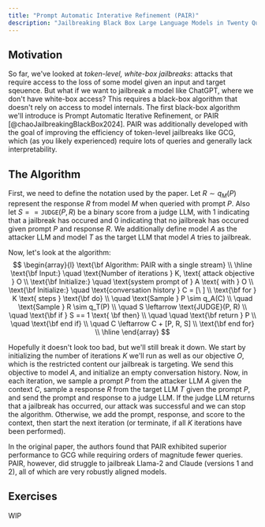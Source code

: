 ```yaml
---
title: "Prompt Automatic Interative Refinement (PAIR)"
description: "Jailbreaking Black Box Large Language Models in Twenty Queries"
---
```


## Motivation

So far, we've looked at *token-level, white-box jailbreaks*: attacks that require access to the loss of some model given an input and target sqeuence. But what if we want to jailbreak a model like ChatGPT, where we don't have white-box access? This requires a black-box algorithm that doesn't rely on access to model internals. The first black-box algorithm we'll introduce is Prompt Automatic Iterative Refinement, or PAIR [@chaoJailbreakingBlackBox2024]. PAIR was additionally developed with the goal of improving the efficiency of token-level jailbreaks like GCG, which (as you likely experienced) require lots of queries and generally lack interpretability. 

## The Algorithm

First, we need to define the notation used by the paper. Let $R \sim q_M(P)$ represent the response $R$ from model $M$ when queried with prompt $P$. Also let $S == \texttt{JUDGE}(P, R)$ be a binary score from a judge LLM, with $1$ indicating that a jailbreak has occured and $0$ indicating that no jailbreak has occured given prompt $P$ and response $R$. We additionally define model $A$ as the attacker LLM and model $T$ as the target LLM that model $A$ tries to jailbreak.

Now, let's look at the algorithm:
$$
\begin{array}{l}
\text{\bf Algorithm: PAIR with a single stream} \\
\hline
\text{\bf Input:} \quad \text{Number of iterations } K, \text{ attack objective } O \\
\text{\bf Initialize:} \quad \text{system prompt of } A \text{ with } O \\
\text{\bf Initialize:} \quad \text{conversation history } C = [\ ] \\
\text{\bf for } K \text{ steps } \text{\bf do} \\
\quad \text{Sample } P \sim q_A(C) \\
\quad \text{Sample } R \sim q_T(P) \\
\quad S \leftarrow \text{JUDGE}(P, R) \\
\quad \text{\bf if } S == 1 \text{ \bf then} \\
\quad \quad \text{\bf return } P \\
\quad \text{\bf end if} \\
\quad C \leftarrow C + [P, R, S] \\
\text{\bf end for} \\
\hline
\end{array}
$$

Hopefully it doesn't look too bad, but we'll still break it down. We start by initializing the number of iterations $K$ we'll run as well as our objective $O$, which is the restricted content our jailbreak is targeting. We send this objective to model $A$, and initialize an empty conversation history. Now, in each iteration, we sample a prompt $P$ from the attacker LLM $A$ given the context $C$, sample a response $R$ from the target LLM $T$ given the prompt $P$, and send the prompt and response to a judge LLM. If the judge LLM returns that a jailbreak has occurred, our attack was successful and we can stop the algorithm. Otherwise, we add the prompt, response, and score to the context, then start the next iteration (or terminate, if all $K$ iterations have been performed).

In the original paper, the authors found that PAIR exhibited superior performance to GCG while requiring orders of magnitude fewer queries. PAIR, however, did struggle to jailbreak Llama-2 and Claude (versions 1 and 2), all of which are very robustly aligned models.

## Exercises

WIP
